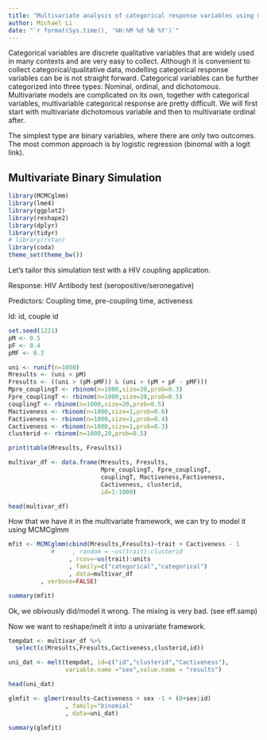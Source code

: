 ```yaml
---
title: "Multivariate analysis of categorical response variables using mixed modeling tricks"
author: Michael Li
date: "`r format(Sys.time(), '%H:%M %d %B %Y')`"
---
```


Categorical variables are discrete qualitative variables that are widely used in many contexts and are very easy to collect. Although it is convenient to collect categorical/qualitative data, modelling categorical response variables can be is not straight forward. Categorical variables can be further categorized into three types: Nominal, ordinal, and dichotomous. Multivariate models are complicated on its own, together with categorical variables, multivariable categorical response are pretty difficult. We will first start with multivariate dichotomous variable and then to multivariate ordinal after.

The simplest type are binary variables, where there are only two outcomes. The most common approach is by logistic regression (binomal with a logit link).

## Multivariate Binary Simulation

```r
library(MCMCglmm)
library(lme4)
library(ggplot2)
library(reshape2)
library(dplyr)
library(tidyr)
# library(rstan)
library(coda)
theme_set(theme_bw())

```

Let's tailor this simulation test with a HIV coupling application. 

Response: HIV Antibody test (seropositive/seronegative)

Predictors: Coupling time, pre-coupling time, activeness

Id: id, couple id

```r
set.seed(1221)
pM <- 0.5
pF <- 0.4
pMF <- 0.3

uni <- runif(n=1000)
Mresults <- (uni < pM)
Fresults <- ((uni > (pM-pMF)) & (uni > (pM + pF - pMF)))
Mpre_couplingT <- rbinom(n=1000,size=20,prob=0.3)
Fpre_couplingT <- rbinom(n=1000,size=20,prob=0.5)
couplingT <- rbinom(n=1000,size=20,prob=0.5)
Mactiveness <- rbinom(n=1000,size=1,prob=0.6)
Factiveness <- rbinom(n=1000,size=1,prob=0.4)
Cactiveness <- rbinom(n=1000,size=1,prob=0.3)
clusterid <- rbinom(n=1000,20,prob=0.5)

print(table(Mresults, Fresults))

multivar_df <- data.frame(Mresults, Fresults, 
                          Mpre_couplingT, Fpre_couplingT, 
                          couplingT, Mactiveness,Factiveness,
                          Cactiveness, clusterid,
                          id=1:1000)

head(multivar_df)


```

How that we have it in the multivariate framework, we can try to model it using MCMCglmm


```r

mfit <- MCMCglmm(cbind(Mresults,Fresults)~trait + Cactiveness - 1
            #     , random = ~us(trait):clusterid
                 , rcov=~us(trait):units
                 , family=c("categorical","categorical")
                 , data=multivar_df
		 , verbose=FALSE)

summary(mfit)


```

Ok, we obivously did/model it wrong. The mixing is very bad. (see eff.samp) 

Now we want to reshape/melt it into a univariate framework.

```r

tempdat <- multivar_df %>% 
  select(c(Mresults,Fresults,Cactiveness,clusterid,id))

uni_dat <- melt(tempdat, id=c("id","clusterid","Cactiveness"),
                variable.name ="sex",value.name = "results")

head(uni_dat)

```

```r

glmfit <- glmer(results~Cactiveness + sex -1 + (0+sex|id)
                , family="binomial"
                , data=uni_dat)

summary(glmfit)

```

